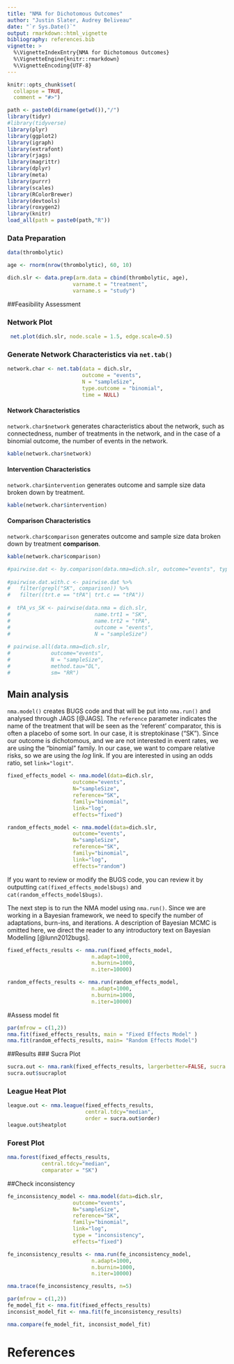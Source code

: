 ```yaml
---
title: "NMA for Dichotomous Outcomes"
author: "Justin Slater, Audrey Beliveau"
date: "`r Sys.Date()`"
output: rmarkdown::html_vignette
bibliography: references.bib
vignette: >
  %\VignetteIndexEntry{NMA for Dichotomous Outcomes}
  %\VignetteEngine{knitr::rmarkdown}
  %\VignetteEncoding{UTF-8}
---
```


```r
knitr::opts_chunk$set(
  collapse = TRUE,
  comment = "#>")

```

```r
path <- paste0(dirname(getwd()),"/")
library(tidyr)
#library(tidyverse)
library(plyr)
library(ggplot2)
library(igraph)
library(extrafont)
library(rjags)
library(magrittr)
library(dplyr)
library(meta)
library(purrr)
library(scales)
library(RColorBrewer)
library(devtools)
library(roxygen2)
library(knitr)
load_all(path = paste0(path,"R"))
```

### Data Preparation



``` r
data(thrombolytic)

age <- rnorm(nrow(thrombolytic), 60, 10)

dich.slr <- data.prep(arm.data = cbind(thrombolytic, age),
                     varname.t = "treatment",
                     varname.s = "study")
```

##Feasibility Assessment

### Network Plot


```r
 net.plot(dich.slr, node.scale = 1.5, edge.scale=0.5)
```

### Generate Network Characteristics via `net.tab()`

```r
network.char <- net.tab(data = dich.slr,
                        outcome = "events",
                        N = "sampleSize", 
                        type.outcome = "binomial",
                        time = NULL)
```

#### Network Characteristics
`network.char$network` generates characteristics about the network, such as connectedness, number of treatments in the network, and in the case of a binomial outcome, the number of events in the network.
```r
kable(network.char$network)
```

#### Intervention Characteristics
`network.char$intervention` generates outcome and sample size data broken down by treatment.

```r
kable(network.char$intervention)
```

#### Comparison Characteristics
`network.char$comparison` generates outcome and sample size data broken down by treatment **comparison**.
```r
kable(network.char$comparison)
```

```r
#pairwise.dat <- by.comparison(data.nma=dich.slr, outcome="events", type.outcome="binomial", N="sampleSize")
 
#pairwise.dat.with.c <- pairwise.dat %>% 
#   filter(grepl("SK", comparison)) %>%
#   filter((trt.e == "tPA"| trt.c == "tPA"))
 
#  tPA_vs_SK <- pairwise(data.nma = dich.slr,
#                           name.trt1 = "SK", 
#                           name.trt2 = "tPA", 
#                           outcome = "events",
#                           N = "sampleSize")
 
# pairwise.all(data.nma=dich.slr, 
#             outcome="events",
#             N = "sampleSize",
#             method.tau="DL",
#             sm= "RR") 
```

## Main analysis
`nma.model()` creates BUGS code and that will be put into `nma.run()` and analysed through JAGS [@JAGS]. The `reference` parameter indicates the name of the treatment that will be seen as the 'referent' comparator, this is often a placebo of some sort. In our case, it is streptokinase ("SK"). Since our outcome is dichotomous, and we are not interested in event rates, we are using the "binomial" family. In our case, we want to compare relative risks, so we are using the $log$ link. If you are interested in using an odds ratio, set `link="logit"`.
```r
fixed_effects_model <- nma.model(data=dich.slr,
                     outcome="events",
                     N="sampleSize",
                     reference="SK",
                     family="binomial",
                     link="log",
                     effects="fixed")

random_effects_model <- nma.model(data=dich.slr,
                     outcome="events",
                     N="sampleSize",
                     reference="SK",
                     family="binomial",
                     link="log",
                     effects="random")

```
If you want to review or modify the BUGS code, you can review it by outputting `cat(fixed_effects_model$bugs)` and `cat(random_effects_model$bugs)`. 

The next step is to run the NMA model using `nma.run()`. Since we are working in a Bayesian framework, we need to specify the number of adaptations, burn-ins, and iterations. A description of Bayesian MCMC is omitted here, we direct the reader to any introductory text on Bayesian Modelling [@lunn2012bugs].

```r
fixed_effects_results <- nma.run(fixed_effects_model,
                           n.adapt=1000,
                           n.burnin=1000,
                           n.iter=10000)

random_effects_results <- nma.run(random_effects_model,
                           n.adapt=1000,
                           n.burnin=1000,
                           n.iter=10000)

```

#Assess model fit
```r
par(mfrow = c(1,2))
nma.fit(fixed_effects_results, main = "Fixed Effects Model" )
nma.fit(random_effects_results, main= "Random Effects Model")

```



##Results
### Sucra Plot
```r
sucra.out <- nma.rank(fixed_effects_results, largerbetter=FALSE, sucra.palette= "Set1")
sucra.out$sucraplot
```


### League Heat Plot
```r
league.out <- nma.league(fixed_effects_results,  
                         central.tdcy="median",
                         order = sucra.out$order)
league.out$heatplot
```


### Forest Plot
```r
nma.forest(fixed_effects_results,
           central.tdcy="median",
           comparator = "SK")
```


##Check inconsistency
```r
fe_inconsistency_model <- nma.model(data=dich.slr,
                     outcome="events",
                     N="sampleSize",
                     reference="SK",
                     family="binomial",
                     link="log",
                     type = "inconsistency",
                     effects="fixed")

fe_inconsistency_results <- nma.run(fe_inconsistency_model,
                           n.adapt=1000,
                           n.burnin=1000,
                           n.iter=10000)

nma.trace(fe_inconsistency_results, n=5)

```

```r
par(mfrow = c(1,2))
fe_model_fit <- nma.fit(fixed_effects_results)
inconsist_model_fit <- nma.fit(fe_inconsistency_results)
```

```r
nma.compare(fe_model_fit, inconsist_model_fit)
```

<!-- ```{r, fig.height=8, fig.width = 8} -->
<!--  inconsistency.PMA(data.nma = dich.slr,  -->
<!--                    jagsoutput = fixed_effects_results, -->
<!--                    outcome = "events", -->
<!--                    N = "sampleSize", -->
<!--                    base.trt = "SK", -->
<!--                    effects="fixed",  -->
<!--                    central.tdcy="median",  -->
<!--                    line.size=1, -->
<!--                    x.trans=NULL) -->
<!-- ``` -->

<!-- ```{r, fig.width = 8, fig.height=6} -->
<!--  pairwise <- pairwise(data.nma = dich.slr, -->
<!--                           name.trt1 = "SK", -->
<!--                           name.trt2 = "Ret", -->
<!--                           outcome = "events", -->
<!--                           N = "sampleSize") -->
<!-- ``` -->


# References
